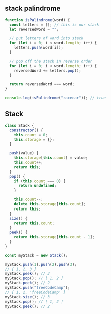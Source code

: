 
## stack palindrome

```js
function isPalindrome(word) {
  const letters = []; // this is our stack
  let reversedWord = "";

  // put letters of word into stack
  for (let i = 0; i < word.length; i++) {
    letters.push(word[i]);
  }

  // pop off the stack in reverse order
  for (let i = 0; i < word.length; i++) {
    reversedWord += letters.pop();
  }

  return reversedWord === word;
}

console.log(isPalindrome("racecar")); // true
```

## Stack

```js
class Stack {
  constructor() {
    this.count = 0;
    this.storage = {};
  }

  push(value) {
    this.storage[this.count] = value;
    this.count++;
    return this;
  }
  pop() {
    if (this.count === 0) {
      return undefined;
    }

    this.count--;
    delete this.storage[this.count];
    return this;
  }
  size() {
    return this.count;
  }
  peek() {
    return this.storage[this.count - 1];
  }
}

const myStack = new Stack();

myStack.push(1).push(2).push(3);
// [ 1, 2, 3 ]
myStack.peek(); // 3
myStack.pop(); // [ 1, 2 ]
myStack.peek(); // 2
myStack.push("freeCodeCamp");
// [ 1, 2, 'freeCodeCamp' ]
myStack.size(); // 3
myStack.pop(); // [ 1, 2 ]
myStack.peek(); // 2
```
